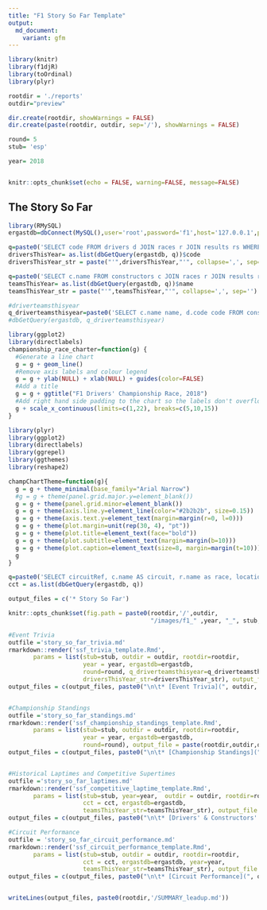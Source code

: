 ```yaml
---
title: "F1 Story So Far Template"
output:
  md_document:
    variant: gfm
---
```


```r
library(knitr)
library(f1djR)
library(toOrdinal)
library(plyr)

rootdir = './reports'
outdir="preview"

dir.create(rootdir, showWarnings = FALSE)
dir.create(paste(rootdir, outdir, sep='/'), showWarnings = FALSE)

round= 5
stub= 'esp'

year= 2018


knitr::opts_chunk$set(echo = FALSE, warning=FALSE, message=FALSE)

```

## The Story So Far


```r
library(RMySQL)
ergastdb=dbConnect(MySQL(),user='root',password='f1',host='127.0.0.1',port=3399,dbname='ergastdb')
```

```r
q=paste0('SELECT code FROM drivers d JOIN races r JOIN results rs WHERE d.driverId=rs.driverId AND r.raceId=rs.raceId AND year=',year)
driversThisYear= as.list(dbGetQuery(ergastdb, q))$code
driversThisYear_str = paste("'",driversThisYear,"'", collapse=',', sep='')
```

```r
q=paste0('SELECT c.name FROM constructors c JOIN races r JOIN results rs WHERE c.constructorId=rs.constructorId AND r.raceId=rs.raceId AND year=',year)
teamsThisYear= as.list(dbGetQuery(ergastdb, q))$name
teamsThisYear_str = paste("'",teamsThisYear,"'", collapse=',', sep='')
```

```r
#driverteamsthisyear
q_driverteamsthisyear=paste0('SELECT c.name name, d.code code FROM constructors c JOIN races r JOIN results rs JOIN drivers d WHERE c.constructorId=rs.constructorId AND r.raceId=rs.raceId and d.driverId=rs.driverId AND r.year=',year)
#dbGetQuery(ergastdb, q_driverteamsthisyear)
```



```r
library(ggplot2)
library(directlabels)
championship_race_charter=function(g) {
  #Generate a line chart
  g = g + geom_line()
  #Remove axis labels and colour legend
  g = g + ylab(NULL) + xlab(NULL) + guides(color=FALSE)
  #Add a title
  g = g + ggtitle("F1 Drivers' Championship Race, 2018")
  #Add right hand side padding to the chart so the labels don't overflow
  g + scale_x_continuous(limits=c(1,22), breaks=c(5,10,15))
}
```




```r
library(plyr)
library(ggplot2)
library(directlabels)
library(ggrepel)
library(ggthemes)
library(reshape2)
```


```r

champChartTheme=function(g){
  g = g + theme_minimal(base_family="Arial Narrow")
  #g = g + theme(panel.grid.major.y=element_blank())
  g = g + theme(panel.grid.minor=element_blank())
  g = g + theme(axis.line.y=element_line(color="#2b2b2b", size=0.15))
  g = g + theme(axis.text.y=element_text(margin=margin(r=0, l=0)))
  g = g + theme(plot.margin=unit(rep(30, 4), "pt"))
  g = g + theme(plot.title=element_text(face="bold"))
  g = g + theme(plot.subtitle=element_text(margin=margin(b=10)))
  g = g + theme(plot.caption=element_text(size=8, margin=margin(t=10)))
  g
}
```

```r
q=paste0('SELECT circuitRef, c.name AS circuit, r.name as race, location, country FROM races r JOIN circuits c WHERE r.circuitId=c.circuitId AND year=',year,' AND round=',round)
cct = as.list(dbGetQuery(ergastdb, q))
```


```r

output_files = c('* Story So Far')

knitr::opts_chunk$set(fig.path = paste0(rootdir,'/',outdir,
                                        "/images/f1_" ,year, "_", stub, "-"))

#Event Trivia
outfile ='story_so_far_trivia.md'
rmarkdown::render('ssf_trivia_template.Rmd',
       params = list(stub=stub, outdir = outdir, rootdir=rootdir,
                     year = year, ergastdb=ergastdb,
                     round=round, q_driverteamsthisyear=q_driverteamsthisyear,
                     driversThisYear_str=driversThisYear_str), output_file = paste(rootdir,outdir,outfile, sep='/'), encoding = 'UTF-8')
output_files = c(output_files, paste0("\n\t* [Event Trivia](", outdir, '/', outfile, ')' ))


#Championship Standings
outfile ='story_so_far_standings.md'
rmarkdown::render('ssf_championship_standings_template.Rmd',
       params = list(stub=stub, outdir = outdir, rootdir=rootdir,
                     year = year, ergastdb=ergastdb,
                     round=round), output_file = paste(rootdir,outdir,outfile, sep='/'))
output_files = c(output_files, paste0("\n\t* [Championship Standings](", outdir, '/', outfile, ')' ))


#Historical Laptimes and Competitive Supertimes
outfile ='story_so_far_laptimes.md'
rmarkdown::render('ssf_competitive_laptime_template.Rmd',
       params = list(stub=stub, year=year,  outdir = outdir, rootdir=rootdir,
                     cct = cct, ergastdb=ergastdb,
                     teamsThisYear_str=teamsThisYear_str), output_file = paste(rootdir,outdir,outfile, sep='/'))
output_files = c(output_files, paste0("\n\t* [Drivers' & Constructors'  Historical Laptimes and Competitive Supertimes](", outdir, '/', outfile, ')' ))

#Circuit Performance
outfile = 'story_so_far_circuit_performance.md'
rmarkdown::render('ssf_circuit_performance_template.Rmd',
       params = list(stub=stub, outdir = outdir, rootdir=rootdir,
                     cct = cct, ergastdb=ergastdb, year=year,
                     teamsThisYear_str=teamsThisYear_str), output_file = paste(rootdir,outdir,outfile,sep='/'))
output_files = c(output_files, paste0("\n\t* [Circuit Performance](", outdir, '/', outfile, ')' ))


writeLines(output_files, paste0(rootdir,'/SUMMARY_leadup.md'))
```
